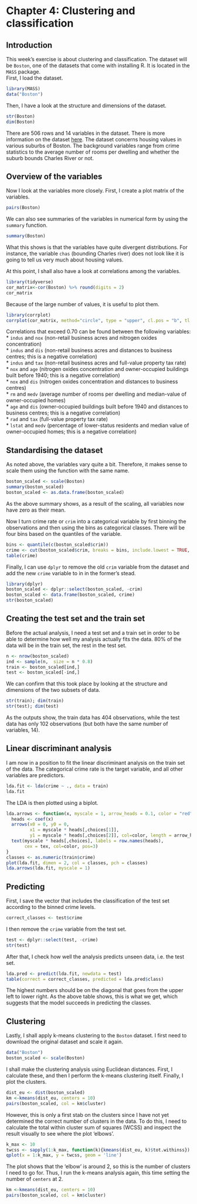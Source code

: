 # Chapter 4: Clustering and classification  

## Introduction  

This week's exercise is about clustering and classification. The dataset will be `Boston`, one of the datasets that come with installing R. It is located in the `MASS` package.  
First, I load the dataset.  
```r
library(MASS)
data("Boston")
```

Then, I have a look at the structure and dimensions of the dataset.  
```r
str(Boston)
dim(Boston)
```

There are 506 rows and 14 variables in the dataset. There is more information on the dataset [here](https://stat.ethz.ch/R-manual/R-devel/library/MASS/html/Boston.html). The dataset concerns housing values in various suburbs of Boston. The background variables range from crime statistics to the average number of rooms per dwelling and whether the suburb bounds Charles River or not.  

## Overview of the variables  

Now I look at the variables more closely. First, I create a plot matrix of the variables.  

```r
pairs(Boston)
```

We can also see summaries of the variables in numerical form by using the `summary` function.

```r
summary(Boston)
```

What this shows is that the variables have quite divergent distributions. For instance, the variable `chas` (bounding Charles river) does not look like it is going to tell us very much about housing values.

At this point, I shall also have a look at correlations among the variables.  

```r
library(tidyverse)
cor_matrix<-cor(Boston) %>% round(digits = 2)
cor_matrix
```

Because of the large number of values, it is useful to plot them.  

```r
library(corrplot)
corrplot(cor_matrix, method="circle", type = "upper", cl.pos = "b", tl.pos = "d", tl.cex = 0.6)
```

Correlations that exceed 0.70 can be found between the following variables:  
* `indus` and `nox`  (non-retail business acres and nitrogen oxides concentration)  
* `indus` and `dis`  (non-retail business acres and distances to business centres; this is a negative correlation)  
* `indus` and `tax`  (non-retail business acres and full-value property tax rate)  
* `nox` and `age`  (nitrogen oxides concentration and owner-occupied buildings built before 1940; this is a negative correlation)  
* `nox` and `dis`  (nitrogen oxides concentration and distances to business centres)  
* `rm` and `medv`  (average number of rooms per dwelling and median-value of owner-occupied homes)  
* `age` and `dis`  (owner-occupied buildings built before 1940 and distances to business centres; this is a negative correlation)  
* `rad` and `tax`  (full-value property tax rate)  
* `lstat` and `medv`  (percentage of lower-status residents and median value of owner-occupied homes; this is a negative correlation)  

## Standardising the dataset  

As noted above, the variables vary quite a bit. Therefore, it makes sense to scale them using the function with the same name.  

```r
boston_scaled <- scale(Boston)
summary(boston_scaled)
boston_scaled <- as.data.frame(boston_scaled)
```

As the above summary shows, as a result of the scaling, all variables now have zero as their mean.  

Now I turn crime rate or `crim` into a categorical variable by first binning the observations and then using the bins as categorical classes. There will be four bins based on the quantiles of the variable.  

```r
bins <- quantile(c(boston_scaled$crim))
crime <- cut(boston_scaled$crim, breaks = bins, include.lowest = TRUE, label = c("low", "med_low", "med_high", "high"))
table(crime)
```

Finally, I can use `dplyr` to remove the old `crim` variable from the dataset and add the new `crime` variable to in in the former's stead.  

```r
library(dplyr)
boston_scaled <- dplyr::select(boston_scaled, -crim)
boston_scaled <- data.frame(boston_scaled, crime)
str(boston_scaled)
```

## Creating the test set and the train set  

Before the actual analysis, I need a test set and a train set in order to be able to determine how well my analysis actually fits the data. 80% of the data will be in the train set, the rest in the test set.

```r
n <- nrow(boston_scaled)
ind <- sample(n,  size = n * 0.8)
train <- boston_scaled[ind,]
test <- boston_scaled[-ind,]
```

We can confirm that this took place by looking at the structure and dimensions of the two subsets of data.  

```r
str(train); dim(train)
str(test); dim(test)
```

As the outputs show, the train data has 404 observations, while the test data has only 102 observations (but both have the same number of variables, 14).  

## Linear discriminant analysis  

I am now in a position to fit the linear discriminant analysis on the train set of the data. The categorical crime rate is the target variable, and all other variables are predictors.  

```r
lda.fit <- lda(crime ~ ., data = train)
lda.fit
```

The LDA is then plotted using a biplot.  

```r
lda.arrows <- function(x, myscale = 1, arrow_heads = 0.1, color = "red", tex = 0.75, choices = c(1,2)){
  heads <- coef(x)
  arrows(x0 = 0, y0 = 0, 
         x1 = myscale * heads[,choices[1]], 
         y1 = myscale * heads[,choices[2]], col=color, length = arrow_heads)
  text(myscale * heads[,choices], labels = row.names(heads), 
       cex = tex, col=color, pos=3)
}
classes <- as.numeric(train$crime)
plot(lda.fit, dimen = 2, col = classes, pch = classes)
lda.arrows(lda.fit, myscale = 1)
```

## Predicting  

First, I save the vector that includes the classification of the test set according to the binned crime levels.  

```r
correct_classes <- test$crime
```

I then remove the `crime` variable from the test set.  

```r
test <- dplyr::select(test, -crime)
str(test)
```

After that, I check how well the analysis predicts unseen data, i.e. the test set.  

```r
lda.pred <- predict(lda.fit, newdata = test)
table(correct = correct_classes, predicted = lda.pred$class)
```

The highest numbers should be on the diagonal that goes from the upper left to lower right. As the above table shows, this is what we get, which suggests that the model succeeds in predicting the classes.  

## Clustering  

Lastly, I shall apply k-means clustering to the `Boston` dataset. I first need to download the original dataset and scale it again.  

```r
data("Boston")
boston_scaled <- scale(Boston)
```

I shall make the clustering analysis using Euclidean distances. First, I calculate these, and then I perform the k-means clustering itself. Finally, I plot the clusters.  

```r
dist_eu <- dist(boston_scaled)
km <-kmeans(dist_eu, centers = 10)
pairs(boston_scaled, col = km$cluster)
```

However, this is only a first stab on the clusters since I have not yet determined the correct number of clusters in the data. To do this, I need to calculate the total within cluster sum of squares (WCSS) and inspect the result visually to see where the plot 'elbows'.  

```r
k_max <- 10
twcss <- sapply(1:k_max, function(k){kmeans(dist_eu, k)$tot.withinss})
qplot(x = 1:k_max, y = twcss, geom = 'line')
```

The plot shows that the 'elbow' is around 2, so this is the number of clusters I need to go for. Thus, I run the k-means analysis again, this time setting the number of `centers` at 2.  

```r
km <-kmeans(dist_eu, centers = 10)
pairs(boston_scaled, col = km$cluster)
```
